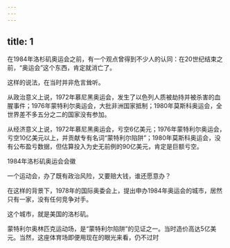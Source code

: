 ```yaml
---
---
---
```

title: 1
---



在1984年洛杉矶奥运会之前，有一个观点曾得到不少人的认同：在20世纪结束之前，“奥运会”这个东西，肯定就消亡了。

这样的说法，在当时并非危言耸听。

从政治意义上说，1972年慕尼黑奥运会，发生了以色列人质被劫持并被杀害的血腥事件；1976年蒙特利尔奥运会，大批非洲国家抵制；1980年莫斯科奥运会，全世界差不多五分之二的国家没有参加。

从经济意义上说，1972年慕尼黑奥运会，亏空6亿美元；1976年蒙特利尔奥运会，亏空10亿美元以上，并贡献专有名词“蒙特利尔陷阱”；1980年莫斯科奥运会，没有公布盈亏数据，但估算投入为史无前例的90亿美元，肯定是巨额亏空。

1984年洛杉矶奥运会会徽



一个运动会，办了既有政治风险，又要赔大钱，谁还愿意办？

在这样的背景下，1978年的国际奥委会上，提出申办1984年奥运会的城市，居然只有一家，没有任何竞争对手。

这个城市，就是美国的洛杉矶。

蒙特利尔奥林匹克运动场，是“蒙特利尔陷阱”的见证之一。当时造价高达5亿美元。当然，这座体育场即便用现在的眼光来看，仍不过时